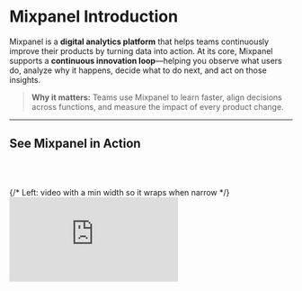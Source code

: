 # Mixpanel Introduction

Mixpanel is a **digital analytics platform** that helps teams continuously improve their products by turning data into action. At its core, Mixpanel supports a **continuous innovation loop**—helping you observe what users do, analyze why it happens, decide what to do next, and act on those insights.

> **Why it matters:** Teams use Mixpanel to learn faster, align decisions across functions, and measure the impact of every product change.

---

## See Mixpanel in Action

<br></br>
<section id="video" aria-label="Mixpanel overview video" style={{ padding: '8px 16px 32px' }}>
  <div
    style={{
      display: 'flex',
      flexWrap: 'wrap',
      gap: 24,
      alignItems: 'center',
    }}
  >
    {/* Left: video with a min width so it wraps when narrow */}
    <div style={{ flex: '1 1 480px', minWidth: 320 }}>
      <div
        style={{
          position: 'relative',
          paddingBottom: '56.25%',
          height: 0,
          overflow: 'hidden',
          borderRadius: '16px',
          boxShadow: '0 4px 20px rgba(0,0,0,0.08)',
        }}
      >
        <iframe
          title="Mixpanel Overview"
          src="https://www.youtube.com/embed/sRQCfmvh3vg"
          frameBorder="0"
          allow="accelerometer; autoplay; clipboard-write; encrypted-media; gyroscope; picture-in-picture; web-share"
          allowFullScreen
          style={{ position: 'absolute', top: 0, left: 0, width: '100%', height: '100%', border: 0 }}
        />
      </div>
    </div>

    {/* Right: text with a flexible basis */}
    <aside style={{ flex: '1 1 320px', minWidth: 280 }}>
      <h2 style={{ marginTop: 0 }}>**Mixpanel Overview**</h2>
      <p>
        In this 5-minute overview, learn how Mixpanel powers the continuous innovation loop––from observation to impact.
      </p>
<br></br>
      <a href="https://youtu.be/sRQCfmvh3vg?si=oLrnLyO2ppWK9mzY" style={{ fontWeight: 600 }}>
        Open in YouTube →
      </a>
    </aside>
  </div>
</section>

---

## Mixpanel Features That Power Continuous Innovation

<div style={{ display: 'flex', flexWrap: 'wrap', alignItems: 'center', gap: '24px', margin: '32px 0' }}>
  <div style={{ flex: '1 1 420px', minWidth: '280px' }}>

Mixpanel is built around a simple but powerful framework for continuous improvement: **Observe → Analyze → Decide → Act (OADA)**.

Each stage in the OADA framework connects directly to Mixpanel’s tools, helping you move from data to observation to action–—all in one platform.

  </div>

  <div style={{ flex: '1 1 300px', textAlign: 'center' }}>

![OADA Loop diagram](/oada-loop-simple.png)

*The cycle of continuous innovation.*

  </div>
</div>


| 👀 **Observe** | 📊 **Analyze** | 💡 **Decide** | 🚀 **Act** |
|---|---|---|---|
| See what’s happening in your product with [Session Replay](/docs/session-replay), [Heatmaps](/docs/session-replay/heatmaps), [Autocapture](/docs/tracking-methods/autocapture), and [Alerts](/docs/features/alerts). | Explore [Insights](/docs/reports/insights), [Funnels](/docs/reports/funnels), [Flows](/docs/reports/flows), [Retention](/docs/reports/retention), and [Cohorts](/docs/users/cohorts) to find what moves your metrics. | Align on what to change next with [Metric Trees](/docs/metric_tree), [Boards](/docs/boards), [Annotations](/docs/features/annotations), and shared insights. | Measure impact with [Experiments](/docs/experiments) and ship improvements with [Feature Flags](/docs/featureflags). |

**Learn more:** [Go deeper on the OADA Loop →](/guides/oada-loop)

---

## Mixpanel Data Model

Everything in Mixpanel starts with **events**––the building blocks of your data model.
   
An event represents something a **user** does (like *Signed Up*, *Viewed a Product*, or *Completed Purchase*). Each event can include **properties**that add context, such as the user’s plan type, location, or device.

Together, these events and properties form a flexible data model that mirrors how people actually use your product. Once instrumented, you can analyze this data instantly—–without writing SQL or waiting on an analyst.

**Learn more:** [Dive deeper into how Mixpanel structures data →](/docs/data-structure/concepts)

---

## Keep Learning

Keep building your Mixpanel expertise with these resources designed to help you learn, connect, and put insights into action.

| Resource | Purpose | Link |
|-----------|--------------|------|
| **Community** | Connect with other Mixpanel users, share ideas, and learn how peers are tackling similar challenges. | [Open →](https://community.mixpanel.com/) |
| **Developer Docs** | Build and extend Mixpanel with SDKs, APIs, and advanced implementation guides. | [Open →](https://developer.mixpanel.com/reference/overview) |
| **Docs** | Explore product capabilities, setup guides, and detailed feature references. | [Open →](https://docs.mixpanel.com/) |
| **Events** | Join live sessions and webinars to explore new features, use cases, and expert-led best practices. | [Open →](https://mixpanel.com/events) |
| **Guides** | Apply Mixpanel best practices to real-world workflows and use cases. | 📍 You are here |
| **Mixpanel University** | Follow guided learning paths to validate your skills and earn certifications. | [Open →](https://mixpanel.com/university/) |

Wherever you are in your Mixpanel journey, these resources will help you keep learning, stay connected, and keep improving.
